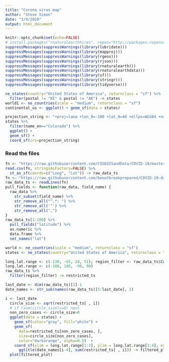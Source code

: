 ```yaml
---
title: "Corona virus map"
author: "Steve Simon"
date: "3/9/2020"
output: html_document
---
```


```r
knitr::opts_chunk$set(echo=FALSE)
# install.packages("rnaturalearthhires", repos="http://packages.ropensci.org", type="source")
suppressMessages(suppressWarnings(library(lubridate)))
suppressMessages(suppressWarnings(library(mapproj)))
suppressMessages(suppressWarnings(library(rgeos)))
suppressMessages(suppressWarnings(library(rjson)))
suppressMessages(suppressWarnings(library(rnaturalearth)))
suppressMessages(suppressWarnings(library(rnaturalearthdata)))
suppressMessages(suppressWarnings(library(sf)))
suppressMessages(suppressWarnings(library(stringr)))
suppressMessages(suppressWarnings(library(tidyverse)))
```



```r
ne_states(country="United States of America", returnclass = "sf") %>%
  filter(postal != "HI" & postal != "AK") -> states
world1 <- ne_countries(scale = "medium", returnclass = "sf")
continental_us <- ggplot() + geom_sf(data = states)
```


```r
projection_string <- "+proj=laea +lon_0=-100 +lat_0=40 +ellps=WGS84 +no_defs"
states %>%
  filter(name_en=="Colorado") %>%
  ggplot() + 
  geom_sf() + 
  coord_sf(crs=projection_string)
```

### Read the files


```r
fn <- "https://raw.githubusercontent.com/CSSEGISandData/COVID-19/master/csse_covid_19_data/csse_covid_19_time_series/time_series_19-covid-Confirmed.csv"
read.csv(fn, stringsAsFactors=FALSE) %>%
  st_as_sf(coords=c("Long", "Lat")) -> raw_data_ts
fn <- "https://raw.githubusercontent.com/beoutbreakprepared/COVID-19-data-mapping-pipeline/master/ncov2019.unique-locations.json"
raw_data_ts <- readLines(fn)
pull_fields <- function(raw_data, field_name) {
  raw_data %>%
    str_subset(field_name) %>%
    str_remove_all("^.*: ") %>%
    str_remove_all('"') %>%
    str_remove_all(",")
}
raw_data_ts[1:100] %>%
  pull_fields("latitude") %>%
  as.numeric %>%
  data.frame %>%
  set_names("lat")
```

```r
world <- ne_countries(scale = "medium", returnclass = "sf")
states <- ne_states(country="United States of America", returnclass = "sf")
```

```r
long.lat.range <- c(-130, -65, 24, 51); region_filter <- raw_data_ts$Country.Region=="US"
long.lat.range <- c(-180, 180, -90, 90)
raw_data_ts %>%
  filter(region_filter) -> restricted_ts
```

```r
last_date <- dim(raw_data_ts)[2]-1
date_names <- str_sub(names(raw_data_ts)[5:last_date], 2)
```

```r
i <- last_date
  circle_size <- sqrt(restricted_ts[ , i])
  # if (sum(circle_size)==0) next
  non_zero_cases <- circle_size>0
  ggplot(data = states) +
    geom_sf(color="gray", fill="white") +
    geom_sf(
      data=restricted_ts[non_zero_cases, ],
      size=circle_size[non_zero_cases],
      color="darkorange", alpha=0.5)  +
    coord_sf(xlim = long.lat.range[1:2], ylim = long.lat.range[3:4], expand = FALSE) +
      ggtitle(date_names[i-4], sum(restricted_ts[ , i])) -> filtered_plot
  plot(filtered_plot)
```
